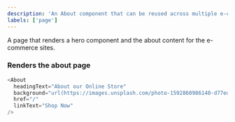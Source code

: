 ```yaml
---
description: 'An About component that can be reused across multiple e-commerce sites'
labels: ['page']
---
```



A page that renders a hero component and the about content for the e-commerce sites.

### Renders the about page

```js live
<About
  headingText="About our Online Store"
  background="url(https://images.unsplash.com/photo-1592860986140-d77ede8b7116?ixid=MnwxMjA3fDB8MHxwaG90by1wYWdlfHx8fGVufDB8fHx8&ixlib=rb-1.2.1&auto=format&fit=crop&w=2100&q=80) no-repeat center center scroll"
  href="/"
  linkText="Shop Now"
/>
```
